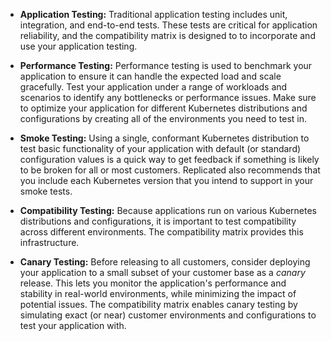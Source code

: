 * **Application Testing:** Traditional application testing includes unit, integration, and end-to-end tests. These tests are critical for application reliability, and the compatibility matrix is designed to to incorporate and use your application testing.

* **Performance Testing:** Performance testing is used to benchmark your application to ensure it can handle the expected load and scale gracefully. Test your application under a range of workloads and scenarios to identify any bottlenecks or performance issues. Make sure to optimize your application for different Kubernetes distributions and configurations by creating all of the environments you need to test in.

* **Smoke Testing:** Using a single, conformant Kubernetes distribution to test basic functionality of your application with default (or standard) configuration values is a quick way to get feedback if something is likely to be broken for all or most customers. Replicated also recommends that you include each Kubernetes version that you intend to support in your smoke tests.

* **Compatibility Testing:** Because applications run on various Kubernetes distributions and configurations, it is important to test compatibility across different environments. The compatibility matrix provides this infrastructure.

* **Canary Testing:** Before releasing to all customers, consider deploying your application to a small subset of your customer base as a _canary_ release. This lets you monitor the application's performance and stability in real-world environments, while minimizing the impact of potential issues. The compatibility matrix enables canary testing by simulating exact (or near) customer environments and configurations to test your application with.